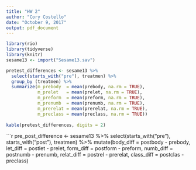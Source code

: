 ```yaml
---
title: "HW 2"
author: "Cory Costello"
date: "October 9, 2017"
output: pdf_document
---
```


```r
library(rio)
library(tidyverse)
library(knitr)
sesame13 <- import("Sesame13.sav")
```

```r
pretest_differences <- sesame13 %>%
  select(starts_with("pre"), treatmen) %>%
  group_by (treatmen) %>%
  summarize(m_prebody  = mean(prebody, na.rm = TRUE),
            m_prelet   = mean(prelet, na.rm = TRUE),
            m_preform  = mean(preform, na.rm = TRUE),
            m_prenumb  = mean(prenumb, na.rm = TRUE),
            m_prerelat = mean(prerelat, na.rm = TRUE),
            m_preclass = mean(preclass, na.rm = TRUE))
  
kable(pretest_differences, digits = 2)
```
```r
pre_post_difference <- sesame13 %>%
  select(starts_with("pre"), starts_with("post"), treatmen) %>%
  mutate(body_diff  = postbody - prebody,
         let_diff   = postlet - prelet,
         form_diff  = postform - preform,
         numb_diff  = postnumb - prenumb,
         relat_diff = postrel - prerelat,
         class_diff = postclas - preclass)